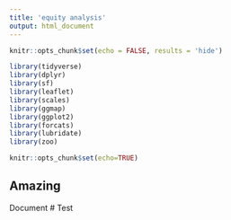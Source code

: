 ```yaml
---
title: 'equity analysis'
output: html_document
---
```


```r
knitr::opts_chunk$set(echo = FALSE, results = 'hide')

library(tidyverse)
library(dplyr) 
library(sf)
library(leaflet)
library(scales)
library(ggmap)
library(ggplot2)
library(forcats)
library(lubridate)
library(zoo)
```

``` r
knitr::opts_chunk$set(echo=TRUE)
```

## Amazing
Document
# Test